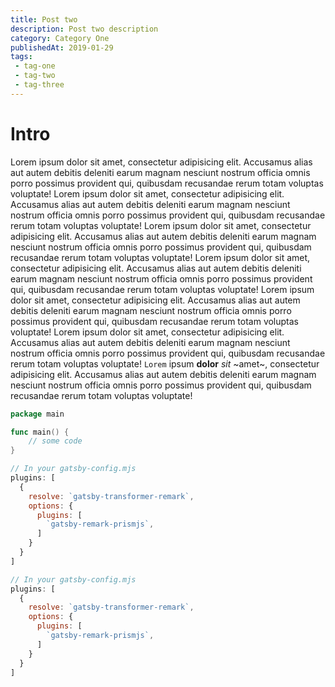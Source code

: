 ```yaml
---
title: Post two
description: Post two description
category: Category One
publishedAt: 2019-01-29
tags:
 - tag-one
 - tag-two
 - tag-three
---
```


# Intro

Lorem ipsum dolor sit amet, consectetur adipisicing elit. Accusamus alias aut autem debitis deleniti earum magnam nesciunt nostrum officia omnis porro possimus provident qui, quibusdam recusandae rerum totam voluptas voluptate!
Lorem ipsum dolor sit amet, consectetur adipisicing elit. Accusamus alias aut autem debitis deleniti earum magnam nesciunt nostrum officia omnis porro possimus provident qui, quibusdam recusandae rerum totam voluptas voluptate!
Lorem ipsum dolor sit amet, consectetur adipisicing elit. Accusamus alias aut autem debitis deleniti earum magnam nesciunt nostrum officia omnis porro possimus provident qui, quibusdam recusandae rerum totam voluptas voluptate!
Lorem ipsum dolor sit amet, consectetur adipisicing elit. Accusamus alias aut autem debitis deleniti earum magnam nesciunt nostrum officia omnis porro possimus provident qui, quibusdam recusandae rerum totam voluptas voluptate!
Lorem ipsum dolor sit amet, consectetur adipisicing elit. Accusamus alias aut autem debitis deleniti earum magnam nesciunt nostrum officia omnis porro possimus provident qui, quibusdam recusandae rerum totam voluptas voluptate!
Lorem ipsum dolor sit amet, consectetur adipisicing elit. Accusamus alias aut autem debitis deleniti earum magnam nesciunt nostrum officia omnis porro possimus provident qui, quibusdam recusandae rerum totam voluptas voluptate!
`Lorem` ipsum **dolor** *sit* ~amet~, consectetur adipisicing elit. Accusamus alias aut autem debitis deleniti earum magnam nesciunt nostrum officia omnis porro possimus provident qui, quibusdam recusandae rerum totam voluptas voluptate!

```go startingLineNumber=2
package main

func main() {
	// some code
}
```

```javascript {numberLines: true}
// In your gatsby-config.mjs
plugins: [
  {
    resolve: `gatsby-transformer-remark`,
    options: {
      plugins: [
        `gatsby-remark-prismjs`,
      ]
    }
  }
]
```

```javascript {showLineNumbers someOtherMetadata}
// In your gatsby-config.mjs
plugins: [
  {
    resolve: `gatsby-transformer-remark`,
    options: {
      plugins: [
        `gatsby-remark-prismjs`,
      ]
    }
  }
]

